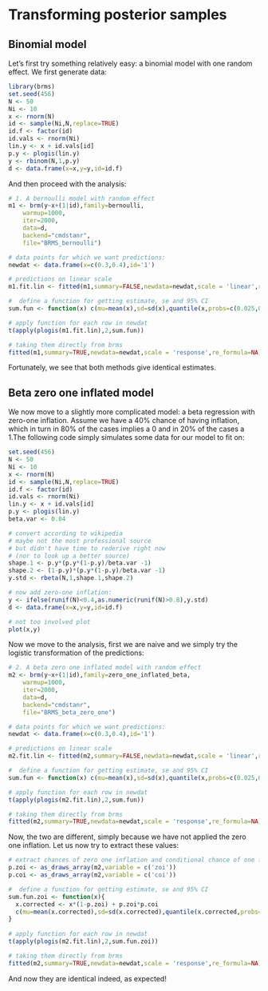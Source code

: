 # Transforming posterior samples

## Binomial model
Let's first try something relatively easy: a binomial model with one random effect. We first generate data:
```r
library(brms)
set.seed(456)
N <- 50
Ni <- 10
x <- rnorm(N)
id <- sample(Ni,N,replace=TRUE)
id.f <- factor(id)
id.vals <- rnorm(Ni)
lin.y <- x + id.vals[id]
p.y <- plogis(lin.y)
y <- rbinom(N,1,p.y)
d <- data.frame(x=x,y=y,id=id.f)
```
And then proceed with the analysis:
```r
# 1. A bernoulli model with random effect
m1 <- brm(y~x+(1|id),family=bernoulli,
    warmup=1000,
    iter=2000,
    data=d,
    backend="cmdstanr",
    file="BRMS_bernoulli")

# data points for which we want predictions:
newdat <- data.frame(x=c(0.3,0.4),id='1')

# predictions on linear scale
m1.fit.lin <- fitted(m1,summary=FALSE,newdata=newdat,scale = 'linear',re_formula=NA)

#  define a function for getting estimate, se and 95% CI
sum.fun <- function(x) c(mu=mean(x),sd=sd(x),quantile(x,probs=c(0.025,0.975)))

# apply function for each row in newdat
t(apply(plogis(m1.fit.lin),2,sum.fun))

# taking them directly from brms
fitted(m1,summary=TRUE,newdata=newdat,scale = 'response',re_formula=NA)
```
Fortunately, we see that both methods give identical estimates.

## Beta zero one inflated model
We now move to a slightly more complicated model: a beta regression with zero-one inflation. Assume we have a 40% chance of having inflation, which in turn in 80% of the cases implies a 0 and in 20% of the cases a 1.The following code simply simulates some data for our model to fit on:
```r
set.seed(456)
N <- 50
Ni <- 10
x <- rnorm(N)
id <- sample(Ni,N,replace=TRUE)
id.f <- factor(id)
id.vals <- rnorm(Ni)
lin.y <- x + id.vals[id]
p.y <- plogis(lin.y)
beta.var <- 0.04

# convert according to wikipedia
# maybe not the most professional source
# but didn't have time to rederive right now
# (nor to look up a better source)
shape.1 <- p.y*(p.y*(1-p.y)/beta.var -1)
shape.2 <- (1-p.y)*(p.y*(1-p.y)/beta.var -1)
y.std <- rbeta(N,1,shape.1,shape.2) 

# now add zero-one inflation:
y <- ifelse(runif(N)<0.4,as.numeric(runif(N)>0.8),y.std)
d <- data.frame(x=x,y=y,id=id.f)

# not too involved plot
plot(x,y)
```
Now we move to the analysis, first we are naive and we simply try the logistic transformation of the predictions:
```r
# 2. A beta zero one inflated model with random effect
m2 <- brm(y~x+(1|id),family=zero_one_inflated_beta,
    warmup=1000,
    iter=2000,
    data=d,
    backend="cmdstanr",
    file="BRMS_beta_zero_one")

# data points for which we want predictions:
newdat <- data.frame(x=c(0.3,0.4),id='1')

# predictions on linear scale
m2.fit.lin <- fitted(m2,summary=FALSE,newdata=newdat,scale = 'linear',re_formula=NA)

#  define a function for getting estimate, se and 95% CI
sum.fun <- function(x) c(mu=mean(x),sd=sd(x),quantile(x,probs=c(0.025,0.975)))

# apply function for each row in newdat
t(apply(plogis(m2.fit.lin),2,sum.fun))

# taking them directly from brms
fitted(m2,summary=TRUE,newdata=newdat,scale = 'response',re_formula=NA)
```
Now, the two are different, simply because we have not applied the zero one inflation. Let us now try to extract these values:
```r
# extract chances of zero one inflation and conditional chance of one from the model:
p.zoi <- as_draws_array(m2,variable = c('zoi'))
p.coi <- as_draws_array(m2,variable = c('coi'))

#  define a function for getting estimate, se and 95% CI
sum.fun.zoi <- function(x){
  x.corrected <- x*(1-p.zoi) + p.zoi*p.coi 
  c(mu=mean(x.corrected),sd=sd(x.corrected),quantile(x.corrected,probs=c(0.025,0.975)))
}
  
# apply function for each row in newdat
t(apply(plogis(m2.fit.lin),2,sum.fun.zoi))

# taking them directly from brms
fitted(m2,summary=TRUE,newdata=newdat,scale = 'response',re_formula=NA)

```
And now they are identical indeed, as expected!

